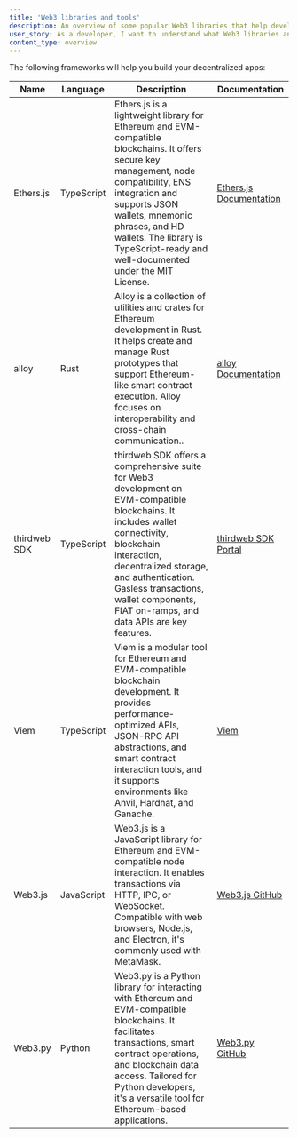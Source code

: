 ```yaml
---
title: 'Web3 libraries and tools'
description: An overview of some popular Web3 libraries that help developers interact with the Ethereum and Arbitrum blockchains.
user_story: As a developer, I want to understand what Web3 libraries and tools are available in the Ethereum and Arbitrum ecosystems.
content_type: overview
---
```



<KnowMoreToolsBox />

The following frameworks will help you build your decentralized apps:

| Name         | Language   | Description                                                                                                                                                                                                                                                                                  | Documentation                                          |
| ------------ | ---------- | -------------------------------------------------------------------------------------------------------------------------------------------------------------------------------------------------------------------------------------------------------------------------------------------- | ------------------------------------------------------ |
| Ethers.js    | TypeScript | Ethers.js is a lightweight library for Ethereum and EVM-compatible blockchains. It offers secure key management, node compatibility, ENS integration and supports JSON wallets, mnemonic phrases, and HD wallets. The library is TypeScript-ready and well-documented under the MIT License. | [Ethers.js Documentation](https://docs.ethers.org/)    |
| alloy        | Rust       | Alloy is a collection of utilities and crates for Ethereum development in Rust. It helps create and manage Rust prototypes that support Ethereum-like smart contract execution. Alloy focuses on interoperability and cross-chain communication..                                            | [alloy Documentation](https://alloy.rs/)               |
| thirdweb SDK | TypeScript | thirdweb SDK offers a comprehensive suite for Web3 development on EVM-compatible blockchains. It includes wallet connectivity, blockchain interaction, decentralized storage, and authentication. Gasless transactions, wallet components, FIAT on-ramps, and data APIs are key features.    | [thirdweb SDK Portal](https://portal.thirdweb.com/sdk) |
| Viem         | TypeScript | Viem is a modular tool for Ethereum and EVM-compatible blockchain development. It provides performance-optimized APIs, JSON-RPC API abstractions, and smart contract interaction tools, and it supports environments like Anvil, Hardhat, and Ganache.                                       | [Viem](https://viem.sh/)                               |
| Web3.js      | JavaScript | Web3.js is a JavaScript library for Ethereum and EVM-compatible node interaction. It enables transactions via HTTP, IPC, or WebSocket. Compatible with web browsers, Node.js, and Electron, it's commonly used with MetaMask.                                                                | [Web3.js GitHub](https://github.com/web3/web3.js/)     |
| Web3.py      | Python     | Web3.py is a Python library for interacting with Ethereum and EVM-compatible blockchains. It facilitates transactions, smart contract operations, and blockchain data access. Tailored for Python developers, it's a versatile tool for Ethereum-based applications.                         | [Web3.py GitHub](https://github.com/ethereum/web3.py/) |
